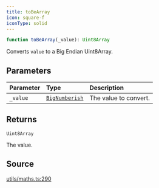 ```yaml
---
title: toBeArray
icon: square-f
iconType: solid
---
```


```ts
function toBeArray(_value): Uint8Array
```

Converts `value` to a Big Endian Uint8Array.

## Parameters

| Parameter | Type | Description |
| :------ | :------ | :------ |
| `_value` | [`BigNumberish`](/sdk/content/type-aliases/BigNumberish) | The value to convert. |

## Returns

`Uint8Array`

The value.

## Source

[utils/maths.ts:290](https://github.com/dominant-strategies/quais.js/blob/57e1e7d55fa82872759f1060be87264857259141/src/utils/maths.ts#L290)
